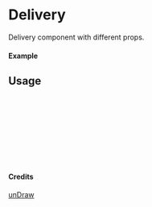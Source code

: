 
<Meta of={Delivery} title="unDraw/Delivery" />

# Delivery

Delivery component with different props.

#### Example

<Canvas of={Delivery.Primary} />

## Usage

```ts
import { Delivery } from "yadl-ui";

const Example = () => {
  return (
      <Delivery />
  );
};

export default Example;
```

#### Credits
[unDraw](https://undraw.co/illustrations)
